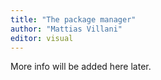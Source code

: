 ```yaml
---
title: "The package manager"
author: "Mattias Villani"
editor: visual
---
```


More info will be added here later.
